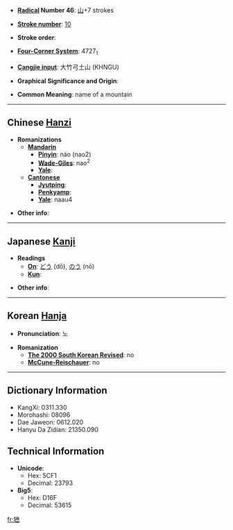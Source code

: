 * '''[[Wiktionary:Chinese radical index| Radical]] Number 46''': [[Wiktionary:Chinese radical index 山|山]]+7 strokes

* '''[[Wiktionary:Chinese total strokes index|Stroke number]]''': [[Wiktionary:Chinese total strokes index 10|10]]

* '''Stroke order''': 

* '''[[Wiktionary:Chinese four corner index|Four-Corner System]]''': 4727<sub>1</sub>

* '''[[Wiktionary:Chinese Cangjie index|Cangjie input]]''': 大竹弓土山 (KHNGU)

* '''Graphical Significance and Origin''': 

* '''Common Meaning''': name of a mountain

----

== Chinese [[Hanzi]] ==

* '''Romanizations'''
** '''[[Mandarin]]'''
*** '''[[Pinyin]]''': náo (nao2)
*** '''[[Wade-Giles]]''': nao<sup>2</sup>
*** '''[[Yale]]''': 
** '''[[Cantonese]]'''
*** '''[[Jyutping]]''':
*** '''[[Penkyamp]]''': 
*** '''[[Yale]]''': naau4

* '''Other info''': 

----

== Japanese [[Kanji]] ==

* '''Readings'''
** '''[[On]]''': [[どう]] (dō), [[のう]] (nō)
** '''[[Kun]]''': 

* '''Other info''':  

----

== Korean [[Hanja]] ==

* '''Pronunciation''': 노

* '''Romanization'''
** '''[[The 2000 South Korean Revised Romanization|The 2000 South Korean Revised]]''': no
** '''[[McCune-Reischauer]]''': no

----

== Dictionary Information ==

* KangXi: 0311.330
* Morohashi: 08096
* Dae Jaweon: 0612.020
* Hanyu Da Zidian: 21350.090

== Technical Information ==

* '''Unicode''':
** Hex: 5CF1
** Decimal: 23793
* '''Big5''':
** Hex: D16F
** Decimal: 53615

[[fr:峱]]